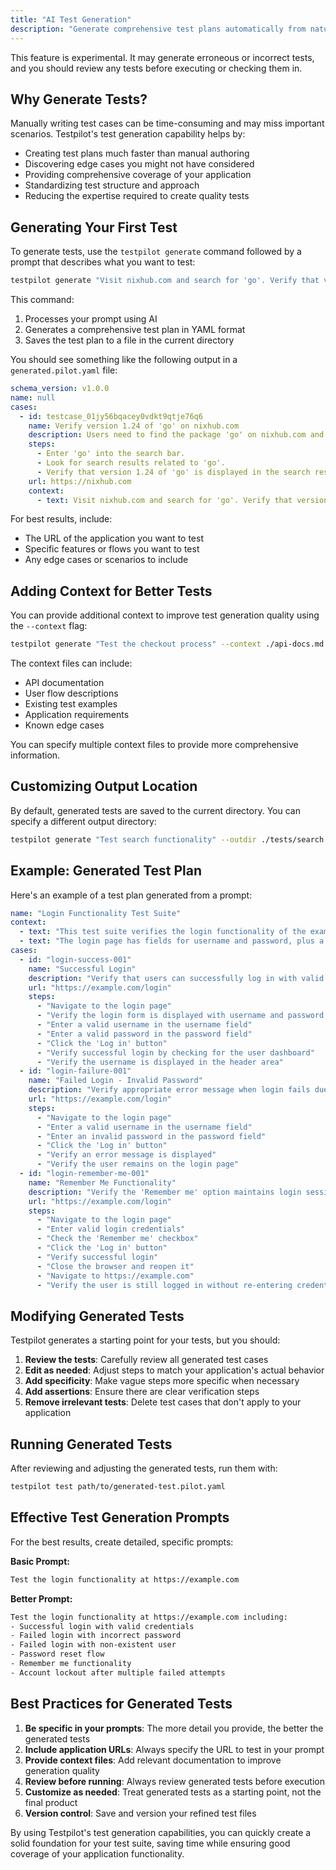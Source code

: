 ```yaml
---
title: "AI Test Generation"
description: "Generate comprehensive test plans automatically from natural language prompts. Create tests faster and discover edge cases with AI assistance."
---
```


<Info>
  This feature is experimental. It may generate erroneous or incorrect tests, and you should review
  any tests before executing or checking them in.
</Info>

## Why Generate Tests?[​](#why-generate-tests "Direct link to Why Generate Tests?")

Manually writing test cases can be time-consuming and may miss important scenarios. Testpilot's test
generation capability helps by:

- Creating test plans much faster than manual authoring
- Discovering edge cases you might not have considered
- Providing comprehensive coverage of your application
- Standardizing test structure and approach
- Reducing the expertise required to create quality tests

## Generating Your First Test[​](#generating-your-first-test "Direct link to Generating Your First Test")

To generate tests, use the `testpilot generate` command followed by a prompt that describes what you
want to test:

```bash
testpilot generate "Visit nixhub.com and search for 'go'. Verify that version 1.24 is shown"
```

This command:

1. Processes your prompt using AI
2. Generates a comprehensive test plan in YAML format
3. Saves the test plan to a file in the current directory

You should see something like the following output in a `generated.pilot.yaml` file:

```yaml
schema_version: v1.0.0
name: null
cases:
  - id: testcase_01jy56bqacey0vdkt9qtje76q6
    name: Verify version 1.24 of 'go' on nixhub.com
    description: Users need to find the package 'go' on nixhub.com and ensure that version 1.24 is listed among the search results.
    steps:
      - Enter 'go' into the search bar.
      - Look for search results related to 'go'.
      - Verify that version 1.24 of 'go' is displayed in the search results.
    url: https://nixhub.com
    context:
      - text: Visit nixhub.com and search for 'go'. Verify that version 1.24 is shown
```

For best results, include:

- The URL of the application you want to test
- Specific features or flows you want to test
- Any edge cases or scenarios to include

## Adding Context for Better Tests[​](#adding-context-for-better-tests "Direct link to Adding Context for Better Tests")

You can provide additional context to improve test generation quality using the `--context` flag:

```bash
testpilot generate "Test the checkout process" --context ./api-docs.md --context ./checkout-flow.txt
```

The context files can include:

- API documentation
- User flow descriptions
- Existing test examples
- Application requirements
- Known edge cases

You can specify multiple context files to provide more comprehensive information.

## Customizing Output Location[​](#customizing-output-location "Direct link to Customizing Output Location")

By default, generated tests are saved to the current directory. You can specify a different output
directory:

```bash
testpilot generate "Test search functionality" --outdir ./tests/search
```

## Example: Generated Test Plan[​](#example-generated-test-plan "Direct link to Example: Generated Test Plan")

Here's an example of a test plan generated from a prompt:

```yaml
name: "Login Functionality Test Suite"
context:
  - text: "This test suite verifies the login functionality of the example.com website"
  - text: "The login page has fields for username and password, plus a 'Remember me' checkbox"
cases:
  - id: "login-success-001"
    name: "Successful Login"
    description: "Verify that users can successfully log in with valid credentials"
    url: "https://example.com/login"
    steps:
      - "Navigate to the login page"
      - "Verify the login form is displayed with username and password fields"
      - "Enter a valid username in the username field"
      - "Enter a valid password in the password field"
      - "Click the 'Log in' button"
      - "Verify successful login by checking for the user dashboard"
      - "Verify the username is displayed in the header area"
  - id: "login-failure-001"
    name: "Failed Login - Invalid Password"
    description: "Verify appropriate error message when login fails due to invalid password"
    url: "https://example.com/login"
    steps:
      - "Navigate to the login page"
      - "Enter a valid username in the username field"
      - "Enter an invalid password in the password field"
      - "Click the 'Log in' button"
      - "Verify an error message is displayed"
      - "Verify the user remains on the login page"
  - id: "login-remember-me-001"
    name: "Remember Me Functionality"
    description: "Verify the 'Remember me' option maintains login session across browser restarts"
    url: "https://example.com/login"
    steps:
      - "Navigate to the login page"
      - "Enter valid login credentials"
      - "Check the 'Remember me' checkbox"
      - "Click the 'Log in' button"
      - "Verify successful login"
      - "Close the browser and reopen it"
      - "Navigate to https://example.com"
      - "Verify the user is still logged in without re-entering credentials"
```

## Modifying Generated Tests[​](#modifying-generated-tests "Direct link to Modifying Generated Tests")

Testpilot generates a starting point for your tests, but you should:

1. **Review the tests**: Carefully review all generated test cases
2. **Edit as needed**: Adjust steps to match your application's actual behavior
3. **Add specificity**: Make vague steps more specific when necessary
4. **Add assertions**: Ensure there are clear verification steps
5. **Remove irrelevant tests**: Delete test cases that don't apply to your application

## Running Generated Tests[​](#running-generated-tests "Direct link to Running Generated Tests")

After reviewing and adjusting the generated tests, run them with:

```bash
testpilot test path/to/generated-test.pilot.yaml
```

## Effective Test Generation Prompts[​](#effective-test-generation-prompts "Direct link to Effective Test Generation Prompts")

For the best results, create detailed, specific prompts:

**Basic Prompt:**

```bash
Test the login functionality at https://example.com
```

**Better Prompt:**

```bash
Test the login functionality at https://example.com including:
- Successful login with valid credentials
- Failed login with incorrect password
- Failed login with non-existent user
- Password reset flow
- Remember me functionality
- Account lockout after multiple failed attempts
```

## Best Practices for Generated Tests[​](#best-practices-for-generated-tests "Direct link to Best Practices for Generated Tests")

1. **Be specific in your prompts**: The more detail you provide, the better the generated tests
2. **Include application URLs**: Always specify the URL to test in your prompt
3. **Provide context files**: Add relevant documentation to improve generation quality
4. **Review before running**: Always review generated tests before execution
5. **Customize as needed**: Treat generated tests as a starting point, not the final product
6. **Version control**: Save and version your refined test files

By using Testpilot's test generation capabilities, you can quickly create a solid foundation for
your test suite, saving time while ensuring good coverage of your application functionality.
